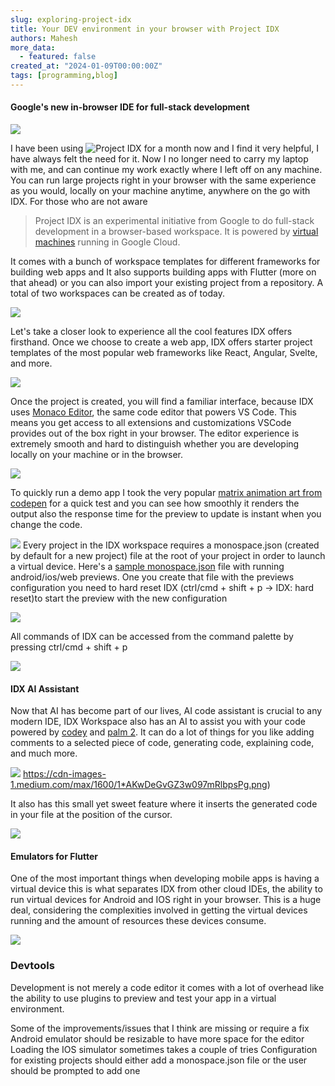 ```yaml
---
slug: exploring-project-idx
title: Your DEV environment in your browser with Project IDX
authors: Mahesh
more_data:
  - featured: false
created_at: "2024-01-09T00:00:00Z"
tags: [programming,blog]
---
```


#### Google's new in-browser IDE for full-stack development

![](https://cdn-images-1.medium.com/max/1600/1*10AS2Fl-8PskB54IYW3wJw.png)

I have been using ![Project IDX](https://idx.dev) for a month now and I find it very helpful, I have always felt the need for it. Now I no longer need to carry my laptop with me, and can continue my work exactly where I left off on any machine. You can run large projects right in your browser with the same experience as you would, locally on your machine anytime, anywhere on the go with IDX. For those who are not aware

> Project IDX is an experimental initiative from Google to do full-stack development in a browser-based workspace. It is powered by [virtual machines](https://cloud.google.com/workstations?hl=en) running in Google Cloud.

It comes with a bunch of workspace templates for different frameworks for building web apps and It also supports building apps with Flutter (more on that ahead) or you can also import your existing project from a repository. A total of two workspaces can be created as of today.

![](https://cdn-images-1.medium.com/max/1600/1*386qFwQtOulTRkTACN4YCA.png)

Let's take a closer look to experience all the cool features IDX offers firsthand. Once we choose to create a web app, IDX offers starter project templates of the most popular web frameworks like React, Angular, Svelte,  and more.

![](https://cdn-images-1.medium.com/max/1600/1*zhFxyDLrZEV91fe2KOz_hw.png)

Once the project is created, you will find a familiar interface, because IDX uses [Monaco Editor](https://github.com/microsoft/monaco-editor), the same code editor that powers VS Code. This means you get access to all extensions and customizations VSCode provides out of the box right in your browser. The editor experience is extremely smooth and hard to distinguish whether you are developing locally on your machine or in the browser.

![](https://cdn-images-1.medium.com/max/1600/1*Qh78tLMBTzhQ2nbfVEwWCg.png)

To quickly run a demo app I took the very popular [matrix animation art from codepen](https://codepen.io/yuanchuan/pen/YoqWeR) for a quick test and you can see how smoothly it renders the output also the response time for the preview to update is instant when you change the code.

![](https://cdn-images-1.medium.com/max/1600/1*N_3TfqFRyjXbBrBXsC2nNA.gif)
Every project in the IDX workspace requires a monospace.json (created by default for a new project) file at the root of your project in order to launch a virtual device. Here's a [sample monospace.json](https://pastelog.netlify.app/logs/c18e0e60-aa42-11ee-bebc-4998c6ff0e28) file with running android/ios/web previews. One you create that file with the previews configuration you need to hard reset IDX (ctrl/cmd + shift + p -> IDX: hard reset)to start the preview with the new configuration

![](https://cdn-images-1.medium.com/max/1600/1*NNv-Nd5SHcMlTmD-uxMSMQ.png)

All commands of IDX can be accessed from the command palette by pressing ctrl/cmd + shift + p

![](https://cdn-images-1.medium.com/max/1600/1*94e9GDf0sONMLz0bEUuvQQ.png)

#### IDX AI Assistant

Now that AI has become part of our lives, AI code assistant is crucial to any modern IDE, IDX Workspace also has an AI to assist you with your code powered by [codey](https://cloud.google.com/vertex-ai/docs/generative-ai/code/code-models-overview) and [palm 2](https://ai.google/discover/palm2/). It can do a lot of things for you like adding comments to a selected piece of code, generating code, explaining code, and much more.

![](https://cdn-images-1.medium.com/max/1600/1*AKwDeGvGZ3w097mRlbpsPg.png)
https://cdn-images-1.medium.com/max/1600/1*AKwDeGvGZ3w097mRlbpsPg.png)

It also has this small yet sweet feature where it inserts the generated code in your file at the position of the cursor.


![](https://cdn-images-1.medium.com/max/1600/1*_6ZRlUNmaN1PJfOC08h0vA.gif)

#### Emulators for Flutter

One of the most important things when developing mobile apps is having a virtual device this is what separates IDX from other cloud IDEs, the ability to run virtual devices for Android and IOS right in your browser. This is a huge deal, considering the complexities involved in getting the virtual devices running and the amount of resources these devices consume.

<img src="https://cdn-images-1.medium.com/max/1600/1*SHn154gaD-g5BomF3g3F0g.png"/>

### Devtools

Development is not merely a code editor it comes with a lot of overhead like the ability to use plugins to preview and test your app in a virtual environment. 

Some of the improvements/issues that I think are missing or require a fix
Android emulator should be resizable to have more space for the editor
Loading the IOS simulator sometimes takes a couple of tries
Configuration for existing projects should either add a monospace.json file or the user should be prompted to add one